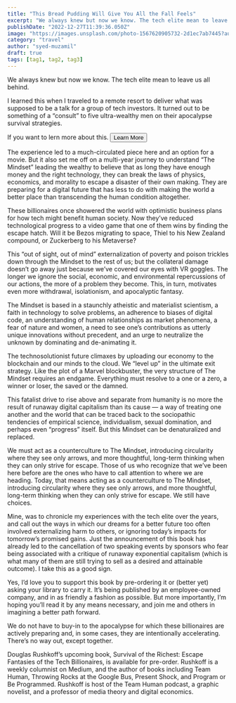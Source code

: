 ```yaml
---
title: "This Bread Pudding Will Give You All the Fall Feels"
excerpt: "We always knew but now we know. The tech elite mean to leave us all behind."
publishDate: "2022-12-27T11:39:36.050Z"
image: "https://images.unsplash.com/photo-1567620905732-2d1ec7ab7445?auto=format&fit=crop&w=987&h=700"
category: "travel"
author: "syed-muzamil"
draft: true
tags: [tag1, tag2, tag3]
---
```



We always knew but now we know. The tech elite mean to leave us all behind.

I learned this when I traveled to a remote resort to deliver what was supposed to be a talk for a group of tech investors. It turned out to be something of a “consult” to five ultra-wealthy men on their apocalypse survival strategies.

If you want to lern more about this. <Button>Learn More</Button>

<Banner />

The experience led to a much-circulated piece here and an option for a movie. But it also set me off on a multi-year journey to understand “The Mindset” leading the wealthy to believe that as long they have enough money and the right technology, they can break the laws of physics, economics, and morality to escape a disaster of their own making. They are preparing for a digital future that has less to do with making the world a better place than transcending the human condition altogether.

<Ad />

These billionaires once showered the world with optimistic business plans for how tech might benefit human society. Now they’ve reduced technological progress to a video game that one of them wins by finding the escape hatch. Will it be Bezos migrating to space, Thiel to his New Zealand compound, or Zuckerberg to his Metaverse?

This “out of sight, out of mind” externalization of poverty and poison trickles down through the Mindset to the rest of us; but the collateral damage doesn’t go away just because we’ve covered our eyes with VR goggles. The longer we ignore the social, economic, and environmental repercussions of our actions, the more of a problem they become. This, in turn, motivates even more withdrawal, isolationism, and apocalyptic fantasy.

The Mindset is based in a staunchly atheistic and materialist scientism, a faith in technology to solve problems, an adherence to biases of digital code, an understanding of human relationships as market phenomena, a fear of nature and women, a need to see one’s contributions as utterly unique innovations without precedent, and an urge to neutralize the unknown by dominating and de-animating it.

The technosolutionist future climaxes by uploading our economy to the blockchain and our minds to the cloud. We “level up” in the ultimate exit strategy. Like the plot of a Marvel blockbuster, the very structure of The Mindset requires an endgame. Everything must resolve to a one or a zero, a winner or loser, the saved or the damned.

This fatalist drive to rise above and separate from humanity is no more the result of runaway digital capitalism than its cause — a way of treating one another and the world that can be traced back to the sociopathic tendencies of empirical science, individualism, sexual domination, and perhaps even “progress” itself. But this Mindset can be denaturalized and replaced.

We must act as a counterculture to The Mindset, introducing circularity where they see only arrows, and more thoughtful, long-term thinking when they can only strive for escape.
Those of us who recognize that we’ve been here before are the ones who have to call attention to where we are heading. Today, that means acting as a counterculture to The Mindset, introducing circularity where they see only arrows, and more thoughtful, long-term thinking when they can only strive for escape. We still have choices.

Mine, was to chronicle my experiences with the tech elite over the years, and call out the ways in which our dreams for a better future too often involved externalizing harm to others, or ignoring today’s impacts for tomorrow’s promised gains. Just the announcement of this book has already led to the cancellation of two speaking events by sponsors who fear being associated with a critique of runaway exponential capitalism (which is what many of them are still trying to sell as a desired and attainable outcome). I take this as a good sign.

Yes, I’d love you to support this book by pre-ordering it or (better yet) asking your library to carry it. It’s being published by an employee-owned company, and in as friendly a fashion as possible. But more importantly, I’m hoping you’ll read it by any means necessary, and join me and others in imagining a better path forward.

We do not have to buy-in to the apocalypse for which these billionaires are actively preparing and, in some cases, they are intentionally accelerating. There’s no way out, except together.

Douglas Rushkoff’s upcoming book, Survival of the Richest: Escape Fantasies of the Tech Billionaires, is available for pre-order. Rushkoff is a weekly columnist on Medium, and the author of books including Team Human, Throwing Rocks at the Google Bus, Present Shock, and Program or Be Programmed. Rushkoff is host of the Team Human podcast, a graphic novelist, and a professor of media theory and digital economics.
